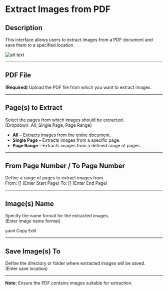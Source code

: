 # Extract Images from PDF  

## **Description**

This interface allows users to extract images from a PDF document and save them to a specified location.

![alt text](../assets/pdf/extract-images-from-pdf.png)

---

## PDF File

**(Required)** Upload the PDF file from which you want to extract images.

---

## Page(s) to Extract

Select the pages from which images should be extracted.  
[Dropdown: All, Single Page, Page Range]

- **All** – Extracts images from the entire document.  
- **Single Page** – Extracts images from a specific page.  
- **Page Range** – Extracts images from a defined range of pages.  

---

## From Page Number / To Page Number

Define a range of pages to extract images from.  
From: [] (Enter Start Page) To: [] (Enter End Page)

---

## Image(s) Name

Specify the name format for the extracted images.  
(Enter image name format)

yaml
Copy
Edit

---

## Save Image(s) To

Define the directory or folder where extracted images will be saved.  
(Enter save location)

---

**Note:** Ensure the PDF contains images suitable for extraction.